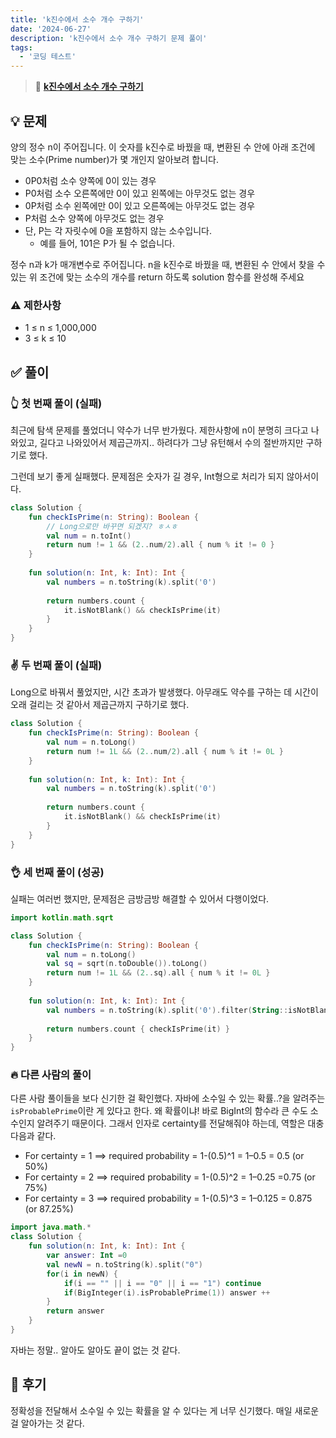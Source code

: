 ```yaml
---
title: 'k진수에서 소수 개수 구하기'
date: '2024-06-27'
description: 'k진수에서 소수 개수 구하기 문제 풀이'
tags:
  - '코딩 테스트'
---
```


> 📍 [**k진수에서 소수 개수 구하기**](https://school.programmers.co.kr/learn/courses/30/lessons/92335)

## 💡 문제

양의 정수 n이 주어집니다. 이 숫자를 k진수로 바꿨을 때, 변환된 수 안에 아래 조건에 맞는 소수(Prime number)가 몇 개인지 알아보려 합니다.

- 0P0처럼 소수 양쪽에 0이 있는 경우
- P0처럼 소수 오른쪽에만 0이 있고 왼쪽에는 아무것도 없는 경우
- 0P처럼 소수 왼쪽에만 0이 있고 오른쪽에는 아무것도 없는 경우
- P처럼 소수 양쪽에 아무것도 없는 경우
- 단, P는 각 자릿수에 0을 포함하지 않는 소수입니다.
  - 예를 들어, 101은 P가 될 수 없습니다.

정수 n과 k가 매개변수로 주어집니다. n을 k진수로 바꿨을 때, 변환된 수 안에서 찾을 수 있는 위 조건에 맞는 소수의 개수를 return 하도록 solution 함수를 완성해 주세요

### ⚠️ 제한사항

- 1 ≤ n ≤ 1,000,000
- 3 ≤ k ≤ 10

## ✅ 풀이

### 👆 첫 번째 풀이 (실패)

최근에 탐색 문제를 풀었더니 약수가 너무 반가웠다. 제한사항에 n이 분명히 크다고 나와있고, 길다고 나와있어서 제곱근까지.. 하려다가 그냥 유턴해서 수의 절반까지만 구하기로 했다.

그런데 보기 좋게 실패했다. 문제점은 숫자가 길 경우, Int형으로 처리가 되지 않아서이다. 

```kotlin
class Solution {
    fun checkIsPrime(n: String): Boolean {
    	// Long으로만 바꾸면 되겠지? ㅎㅅㅎ
        val num = n.toInt()
        return num != 1 && (2..num/2).all { num % it != 0 }
    }
    
    fun solution(n: Int, k: Int): Int {
        val numbers = n.toString(k).split('0')
        
        return numbers.count { 
            it.isNotBlank() && checkIsPrime(it) 
        }
    }
}
```

### ✌️ 두 번째 풀이 (실패)

Long으로 바꿔서 풀었지만, 시간 초과가 발생했다. 아무래도 약수를 구하는 데 시간이 오래 걸리는 것 같아서 제곱근까지 구하기로 했다. 

```kotlin
class Solution {
    fun checkIsPrime(n: String): Boolean {
        val num = n.toLong()
        return num != 1L && (2..num/2).all { num % it != 0L }
    }
    
    fun solution(n: Int, k: Int): Int {
        val numbers = n.toString(k).split('0')
        
        return numbers.count { 
            it.isNotBlank() && checkIsPrime(it) 
        }
    }
}
```

### 👌 세 번째 풀이 (성공)

실패는 여러번 했지만, 문제점은 금방금방 해결할 수 있어서 다행이었다. 

```kotlin
import kotlin.math.sqrt

class Solution {
    fun checkIsPrime(n: String): Boolean {
        val num = n.toLong()
        val sq = sqrt(n.toDouble()).toLong()
        return num != 1L && (2..sq).all { num % it != 0L }
    }
    
    fun solution(n: Int, k: Int): Int {
        val numbers = n.toString(k).split('0').filter(String::isNotBlank)
        
        return numbers.count { checkIsPrime(it) }
    }
}
```

### 🔥 다른 사람의 풀이

다른 사람 풀이들을 보다 신기한 걸 확인했다. 자바에 소수일 수 있는 확률..?을 알려주는 `isProbablePrime`이란 게 있다고 한다. 왜 확률이냐! 바로 BigInt의 함수라 큰 수도 소수인지 알려주기 때문이다. 그래서 인자로 certainty를 전달해줘야 하는데, 역할은 대충 다음과 같다. 

- For certainty = 1 ==> required probability = 1-(0.5)^1 = 1–0.5 = 0.5 (or 50%)
- For certainty = 2 ==> required probability = 1-(0.5)^2 = 1–0.25 =0.75 (or 75%)
- For certainty = 3 ==> required probability = 1-(0.5)^3 = 1–0.125 = 0.875 (or 87.25%)

```kotlin
import java.math.*
class Solution {
    fun solution(n: Int, k: Int): Int {
        var answer: Int =0
        val newN = n.toString(k).split("0")
        for(i in newN) {
            if(i == "" || i == "0" || i == "1") continue
            if(BigInteger(i).isProbablePrime(1)) answer ++
        }
        return answer
    }
}
```

자바는 정말.. 알아도 알아도 끝이 없는 것 같다. 

## 💭 후기

정확성을 전달해서 소수일 수 있는 확률을 알 수 있다는 게 너무 신기했다. 매일 새로운 걸 알아가는 것 같다. 
